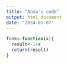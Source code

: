 ```yaml
---
title: "Anna's code"
output: html_document
date: "2024-05-07"
---
```


```r
funk<-function(x){
  result<-1+x
  return(result)
}
```

